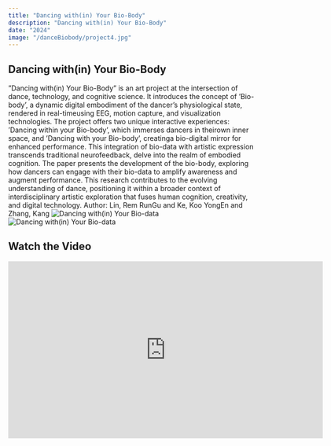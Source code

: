 ```yaml
---
title: "Dancing with(in) Your Bio-Body"
description: "Dancing with(in) Your Bio-Body"
date: "2024"
image: "/danceBiobody/project4.jpg"
---
```


## Dancing with(in) Your Bio-Body

”Dancing with(in) Your Bio-Body” is an art project at the intersection of dance, technology, and cognitive science. It introduces the concept of ’Bio-body’, a dynamic digital embodiment of the dancer’s physiological state, rendered in real-timeusing EEG, motion capture, and visualization technologies. The project offers two unique interactive experiences: ’Dancing within your Bio-body’, which immerses dancers in theirown inner space, and ’Dancing with your Bio-body’, creatinga bio-digital mirror for enhanced performance. This integration of bio-data with artistic expression transcends traditional neurofeedback, delve into the realm of embodied cognition. The paper presents the development of the bio-body, exploring how dancers can engage with their bio-data to amplify awareness and augment performance. This research contributes to the evolving understanding of dance, positioning it within a broader context of interdisciplinary artistic exploration that fuses human cognition, creativity, and digital technology.
Author: Lin, Rem RunGu and Ke, Koo YongEn and Zhang, Kang
![Dancing with(in) Your Bio-data](/danceBiobody/project4_1.jpg)
![Dancing with(in) Your Bio-data](/danceBiobody/project4_2.jpg)

## Watch the Video

<iframe src="https://player.vimeo.com/video/866659029" width="640" height="360" frameborder="0" allow="autoplay; fullscreen; picture-in-picture" allowfullscreen></iframe>